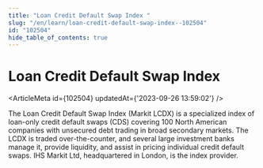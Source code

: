 ```yaml
---
title: "Loan Credit Default Swap Index "
slug: "/en/learn/loan-credit-default-swap-index--102504"
id: "102504"
hide_table_of_contents: true
---
```



# Loan Credit Default Swap Index 

<ArticleMeta id={102504} updatedAt={'2023-09-26 13:59:02'} />
<div className='border-solid border-b border-t-0 my-4 border-[var(--ifm-color-gray-300)]' />

The Loan Credit Default Swap Index (Markit LCDX) is a specialized index of loan-only credit default swaps (CDS) covering 100 North American companies with unsecured debt trading in broad secondary markets. The LCDX is traded over-the-counter, and several large investment banks manage it, provide liquidity, and assist in pricing individual credit default swaps. IHS Markit Ltd, headquartered in London, is the index provider.
